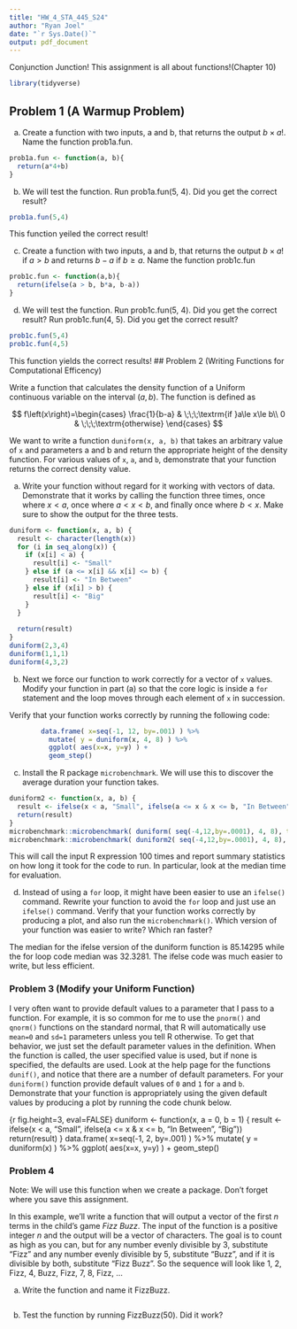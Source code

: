 ---
title: "HW_4_STA_445_S24"
author: "Ryan Joel"
date: "`r Sys.Date()`"
output: pdf_document
---

Conjunction Junction! This assignment is all about functions!(Chapter 10)
```{r message=FALSE, warning=FALSE}
library(tidyverse)
```

## Problem 1 (A Warmup Problem)

a. Create a function with two inputs, a and b, that returns the output $b\times a!$.  Name the function prob1a.fun.
```{r}
prob1a.fun <- function(a, b){
  return(a*4+b)
}
```

b. We will test the function.  Run prob1a.fun(5, 4).  Did you get the correct result?
```{r}
prob1a.fun(5,4)
```
This function yeiled the correct result!

c. Create a function with two inputs, a and b, that returns the output $b\times a!$ if $a > b$ and returns $b-a$ if $b \geq a$.   Name the function prob1c.fun  
```{r}
prob1c.fun <- function(a,b){
  return(ifelse(a > b, b*a, b-a))
}
```


d. We will test the function.  Run prob1c.fun(5, 4).  Did you get the correct result? Run prob1c.fun(4, 5).  Did you get the correct result?
```{r}
prob1c.fun(5,4)
prob1c.fun(4,5)
```
This function yields the correct results!
## Problem 2 (Writing Functions for Computational Efficency)

Write a function that calculates the density function of a Uniform continuous variable on the interval $\left(a,b\right)$. The function is defined as 

$$ f\left(x\right)=\begin{cases}
    \frac{1}{b-a} & \;\;\;\textrm{if }a\le x\le b\\
    0 & \;\;\;\textrm{otherwise}
    \end{cases} $$
    
We want to write a function `duniform(x, a, b)` that takes an arbitrary value of `x` and parameters a and b and return the appropriate height of the density function. For various values of `x`, `a`, and `b`, demonstrate that your function returns the correct density value. 

a.  Write your function without regard for it working with vectors of data.  Demonstrate that it works by calling the function three times, once where $x< a$, once where $a < x < b$, and finally once where $b < x$.  Make sure to show the output for the three tests.
```{r}
duniform <- function(x, a, b) {
  result <- character(length(x))
  for (i in seq_along(x)) {
    if (x[i] < a) {
      result[i] <- "Small"
    } else if (a <= x[i] && x[i] <= b) {
      result[i] <- "In Between"
    } else if (x[i] > b) {
      result[i] <- "Big"
    }
  }
  
  return(result)
}
duniform(2,3,4)
duniform(1,1,1)
duniform(4,3,2)
```

b. Next we force our function to work correctly for a vector of `x` values. Modify your function in part (a) so that the core logic is inside a `for` statement and the loop moves through each element of `x` in succession.

Verify that your function works correctly by running the following code:
```{r fig.height=3, eval=FALSE}
        data.frame( x=seq(-1, 12, by=.001) ) %>%
          mutate( y = duniform(x, 4, 8) ) %>%
          ggplot( aes(x=x, y=y) ) +
          geom_step()
```

c.  Install the R package `microbenchmark`. We will use this to discover the average duration your function takes.

```{r eval=FALSE}

duniform2 <- function(x, a, b) {
  result <- ifelse(x < a, "Small", ifelse(a <= x & x <= b, "In Between", "Big"))
  return(result)
}
microbenchmark::microbenchmark( duniform( seq(-4,12,by=.0001), 4, 8), times=100)
microbenchmark::microbenchmark( duniform2( seq(-4,12,by=.0001), 4, 8), times=100)
```

This will call the input R expression 100 times and report summary statistics on how long it took for the code to run. In particular, look at the median time for evaluation.

d. Instead of using a `for` loop, it might have been easier to use an `ifelse()` command. Rewrite your function to avoid the `for` loop and just use an `ifelse()` command. Verify that your function works correctly by producing a plot, and also run the `microbenchmark()`. Which version of your function was easier to write? Which ran faster?

 The median for the ifelse version of the duniform function is 85.14295 while the for loop code median was 32.3281. The ifelse code was much easier to write, but less efficient.


### Problem 3 (Modify your Uniform Function)

I very often want to provide default values to a parameter that I pass to a function. For example, it is so common for me to use the `pnorm()` and `qnorm()` functions on the standard normal, that R will automatically use `mean=0` and `sd=1` parameters unless you tell R otherwise. To get that behavior, we just set the default parameter values in the definition. When the function is called, the user specified value is used, but if none is specified, the defaults are used. Look at the help page for the functions `dunif()`, and notice that there are a number of default parameters. For your `duniform()` function provide default values of `0` and `1` for `a` and `b`. Demonstrate that your function is appropriately using the given default values by producing a plot by running the code chunk below. 

 {r fig.height=3, eval=FALSE}
 duniform <- function(x, a = 0, b = 1) {
  result <- ifelse(x < a, "Small", ifelse(a <= x & x <= b, "In Between", "Big"))
  return(result)
}
        data.frame( x=seq(-1, 2, by=.001) ) %>%
          mutate( y = duniform(x) ) %>%
          ggplot( aes(x=x, y=y) ) +
          geom_step()




### Problem 4

Note:  We will use this function when we create a package.  Don't forget where you save this assignment.

In this example, we'll write a function that will output a  vector of the first $n$ terms in the child's game *Fizz Buzz*. The input of the function is a positive integer $n$ and the output will be a vector of characters. The goal is to count as high as you can, but for any number evenly divisible by 3, substitute "Fizz" and any number evenly divisible by 5, substitute "Buzz", and if it is divisible by both, substitute "Fizz Buzz". So the sequence will look like 1, 2, Fizz, 4, Buzz, Fizz, 7, 8, Fizz, ... 

a. Write the function and name it FizzBuzz.
```{r}

```


b. Test the function by running FizzBuzz(50).  Did it work?
    

